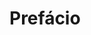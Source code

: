 # Prefácio {.unnumbered}

<!--

[incluir um contexto inicial sobre o projeto]

A equipe do projeto gostaria de agradecer à equipe do *Center for Resilient Conservation Science* da *The Nature Conservancy*, especialmente a Mark Anderson, Melissa Clark e Arlene Olivero pelo auxílio, discussões e esclarecimentos metodológicos.

Um agradecimento especial à equipe de especialistas que participaram das oficinas do projeto e que contribuíram para o refinamento das análises, discussões teóricas e apresentação dos resultados.

-->
